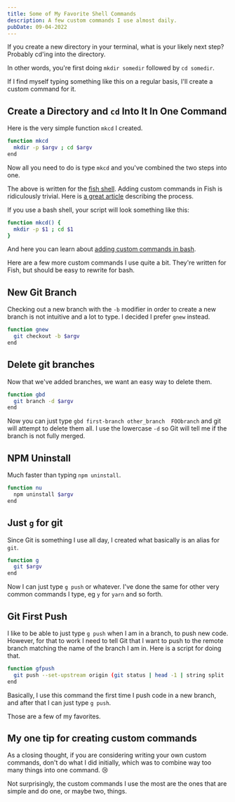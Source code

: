 ```yaml
---
title: Some of My Favorite Shell Commands
description: A few custom commands I use almost daily.
pubDate: 09-04-2022
---
```


If you create a new directory in your terminal, what is your likely next step? Probably cd'ing into the directory.

In other words, you're first doing `mkdir somedir` followed by `cd somedir`.

If I find myself typing something like this on a regular basis, I'll create a custom command for it.

## Create a Directory and `cd` Into It In One Command

Here is the very simple function `mkcd` I created.

```bash
function mkcd
  mkdir -p $argv ; cd $argv
end
```

Now all you need to do is type `mkcd` and you've combined the two steps into one.

The above is written for the [fish shell](https://fishshell.com/). Adding custom commands in Fish is ridiculously trivial. Here is [a great article](https://medium.com/@yowats0n/creating-a-global-function-in-fish-shell-238b571dc6df) describing the process.

If you use a bash shell, your script will look something like this:

```bash
function mkcd() {
  mkdir -p $1 ; cd $1
}
```

And here you can learn about [adding custom commands in bash](https://shanelonergan.github.io/streamline-your-workflow-with-custom-bash-commands/).

Here are a few more custom commands I use quite a bit. They're written for Fish, but should be easy to rewrite for bash.

## New Git Branch

Checking out a new branch with the `-b` modifier in order to create a new branch is not intuitive and a lot to type. I decided I prefer `gnew` instead.

```bash
function gnew
  git checkout -b $argv
end
```

## Delete git branches

Now that we've added branches, we want an easy way to delete them.

```bash
function gbd
  git branch -d $argv
end
```

Now you can just type `gbd first-branch other_branch  FOObranch` and git will attempt to delete them all. I use the lowercase `-d` so Git will tell me if the branch is not fully merged.

## NPM Uninstall

Much faster than typing `npm uninstall`.

```bash
function nu
  npm uninstall $argv
end
```

## Just `g` for git

Since Git is something I use all day, I created what basically is an alias for `git`.

```bash
function g
  git $argv
end
```

Now I can just type `g push` or whatever. I've done the same for other very common commands I type, eg `y` for `yarn` and so forth.

## Git First Push

I like to be able to just type `g push` when I am in a branch, to push new code. However, for that to work I need to tell Git that I want to push to the remote branch matching the name of the branch I am in. Here is a script for doing that.

```bash
function gfpush
  git push --set-upstream origin (git status | head -1 | string split ' ')[-1]  $argv
end
```

Basically, I use this command the first time I push code in a new branch, and after that I can just type `g push`.

Those are a few of my favorites.

## My one tip for creating custom commands

As a closing thought, if you are considering writing your own custom commands, don't do what I did initially, which was to combine way too many things into one command. :cry:

Not surprisingly, the custom commands I use the most are the ones that are simple and do one, or maybe two, things.
